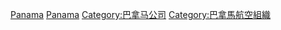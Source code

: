 [[Category:各国航空公司|Panama]]
[[Category:北美洲航空公司|Panama]]
[[Category:巴拿马公司|Category:巴拿马公司]]
[[Category:巴拿馬航空組織|Category:巴拿馬航空組織]]